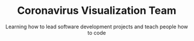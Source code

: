---
slug: cvt
priority: 2
thumbnail: /projects/cvt/thumbnail.svg
title: Coronavirus Visualization Team
subtitle: Learning how to lead software development projects and teach people how to code 
description: The journey behind designing and rebuilding my portfolio with a focus on an unique design made accomplished by Illustrator and svgs! Learning how to master my CSS.
tags: ["next.js", "illustrator", "typescript", "css"]
images: []
links: ["https://github.com/xsharonhe/cvt-scripts", "https://docs.google.com/document/d/1QLUiJNBFXxDlMnV_eSejgS2Q_1OpSXOcQBNqe1ZTlhs/edit"]
captions: ["xsharonhe/cvt-scripts", "google doc link here"]
label: docs
---